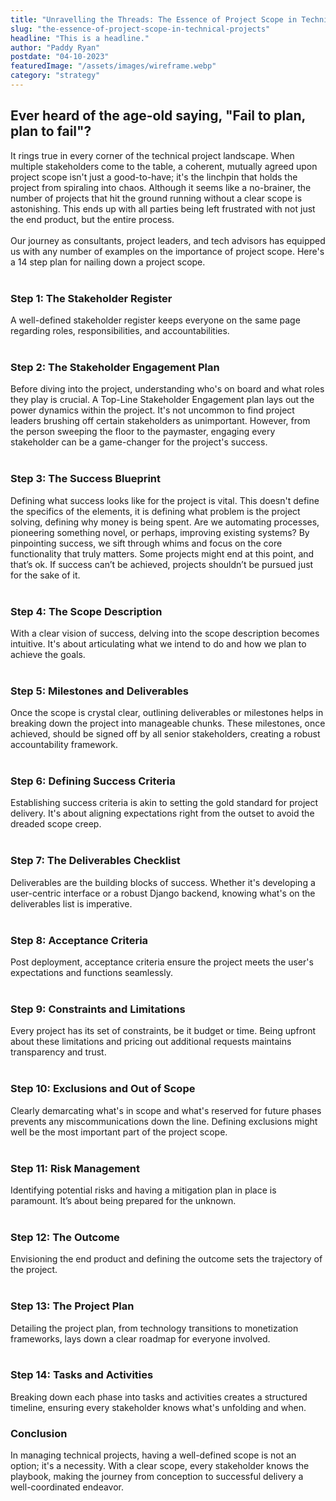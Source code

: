```yaml
---
title: "Unravelling the Threads: The Essence of Project Scope in Technical Projects."
slug: "the-essence-of-project-scope-in-technical-projects"
headline: "This is a headline."
author: "Paddy Ryan"
postdate: "04-10-2023"
featuredImage: "/assets/images/wireframe.webp"
category: "strategy"
---
```



<h2 class="text-xl font-black mb-4">Ever heard of the age-old saying, "Fail to plan, plan to fail"?</h2>

It rings true in every corner of the technical project landscape. 
When multiple stakeholders come to the table, a coherent, mutually agreed upon project scope isn't just a good-to-have; it's the linchpin that holds the project from spiraling into chaos. 
Although it seems like a no-brainer, the number of projects that hit the ground running without a clear scope is astonishing. This ends up with all parties being left frustrated with not just the end product, but the entire process.
<br /><br />
Our journey as consultants, project leaders, and tech advisors has equipped us with any number of examples on the importance of project scope. Here's a 14 step plan for nailing down a project scope.
<br /><br />

<h3 class="text-lg font-black mb-4">Step 1: The Stakeholder Register</h3>
A well-defined stakeholder register keeps everyone on the same page regarding roles, responsibilities, and accountabilities.
<br /><br />
<h3 class="text-lg font-black mb-4">Step 2: The Stakeholder Engagement Plan</h3>
Before diving into the project, understanding who's on board and what roles they play is crucial. A Top-Line Stakeholder Engagement plan lays out the power dynamics within the project. It's not uncommon to find project leaders brushing off certain stakeholders as unimportant. However, from the person sweeping the floor to the paymaster, engaging every stakeholder can be a game-changer for the project's success.
<br /><br />
<h3 class="text-lg font-black mb-4">Step 3: The Success Blueprint</h3>
Defining what success looks like for the project is vital. This doesn't define the specifics of the elements, it is defining what problem is the project solving, defining why money is being spent. Are we automating processes, pioneering something novel, or perhaps, improving existing systems? By pinpointing success, we sift through whims and focus on the core functionality that truly matters. Some projects might end at this point, and that’s ok. If success can’t be achieved, projects shouldn’t be pursued just for the sake of it.
<br /><br />
<h3 class="text-lg font-black mb-4">Step 4: The Scope Description</h3>
With a clear vision of success, delving into the scope description becomes intuitive. It's about articulating what we intend to do and how we plan to achieve the goals.
<br /><br />
<h3 class="text-lg font-black mb-4">Step 5: Milestones and Deliverables</h3>
Once the scope is crystal clear, outlining deliverables or milestones helps in breaking down the project into manageable chunks. These milestones, once achieved, should be signed off by all senior stakeholders, creating a robust accountability framework.
<br /><br />
<h3 class="text-lg font-black mb-4">Step 6: Defining Success Criteria</h3>
Establishing success criteria is akin to setting the gold standard for project delivery. It's about aligning expectations right from the outset to avoid the dreaded scope creep.
<br /><br />
<h3 class="text-lg font-black mb-4">Step 7: The Deliverables Checklist</h3>
Deliverables are the building blocks of success. Whether it's developing a user-centric interface or a robust Django backend, knowing what's on the deliverables list is imperative.
<br /><br />
<h3 class="text-lg font-black mb-4">Step 8: Acceptance Criteria</h3>
Post deployment, acceptance criteria ensure the project meets the user's expectations and functions seamlessly.
<br /><br />
<h3 class="text-lg font-black mb-4">Step 9: Constraints and Limitations</h3>
Every project has its set of constraints, be it budget or time. Being upfront about these limitations and pricing out additional requests maintains transparency and trust.
<br /><br />
<h3 class="text-lg font-black mb-4">Step 10: Exclusions and Out of Scope</h3>
Clearly demarcating what's in scope and what's reserved for future phases prevents any miscommunications down the line. Defining exclusions might well be the most important part of the project scope.
<br /><br />
<h3 class="text-lg font-black mb-4">Step 11: Risk Management</h3>
Identifying potential risks and having a mitigation plan in place is paramount. It’s about being prepared for the unknown.
<br /><br />
<h3 class="text-lg font-black mb-4">Step 12: The Outcome</h3>
Envisioning the end product and defining the outcome sets the trajectory of the project.
<br /><br />
<h3 class="text-lg font-black mb-4">Step 13: The Project Plan</h3>
Detailing the project plan, from technology transitions to monetization frameworks, lays down a clear roadmap for everyone involved.
<br /><br />
<h3 class="text-lg font-black mb-4">Step 14: Tasks and Activities</h3>
Breaking down each phase into tasks and activities creates a structured timeline, ensuring every stakeholder knows what's unfolding and when.

<h3 class="text-lg font-black mt-8">Conclusion</h3>
In managing technical projects, having a well-defined scope is not an option; it's a necessity. With a clear scope, every stakeholder knows the playbook, making the journey from conception to successful delivery a well-coordinated endeavor.
<br /><br />
